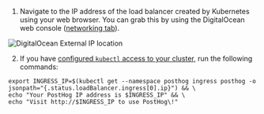 1. Navigate to the IP address of the load balancer created by Kubernetes using your web browser. You can grab this by using the DigitalOcean web console ([networking tab](https://cloud.digitalocean.com/networking/load_balancers)).

![DigitalOcean External IP location](../../../../images/do-ip-location.png)

2. If you have [configured `kubectl` access to your cluster](https://docs.digitalocean.com/products/kubernetes/how-to/connect-to-cluster/), run the following commands:
```console
export INGRESS_IP=$(kubectl get --namespace posthog ingress posthog -o jsonpath="{.status.loadBalancer.ingress[0].ip}") && \
echo "Your PostHog IP address is $INGRESS_IP" && \
echo "Visit http://$INGRESS_IP to use PostHog\!"
```
